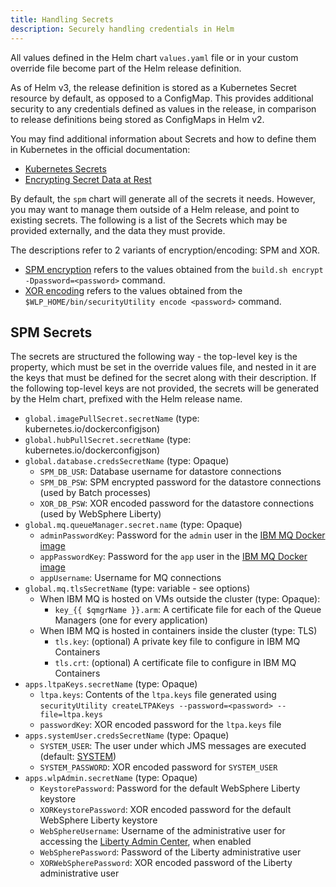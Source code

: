 ```yaml
---
title: Handling Secrets
description: Securely handling credentials in Helm
---
```


All values defined in the Helm chart `values.yaml` file or in your custom override file become part of the Helm release definition.

As of Helm v3, the release definition is stored as a Kubernetes Secret resource by default, as opposed to a ConfigMap.
This provides additional security to any credentials defined as values in the release, in comparison to release definitions being stored as ConfigMaps in Helm v2.

<InlineNotification>

You may find additional information about Secrets and how to define them in Kubernetes in the official documentation:

* [Kubernetes Secrets](https://kubernetes.io/docs/concepts/configuration/secret/)
* [Encrypting Secret Data at Rest](https://kubernetes.io/docs/tasks/administer-cluster/encrypt-data/)

</InlineNotification>

By default, the `spm` chart will generate all of the secrets it needs. However, you may want to manage them outside of a Helm release, and point to existing secrets.
The following is a list of the Secrets which may be provided externally, and the data they must provide.

The descriptions refer to 2 variants of encryption/encoding: SPM and XOR.

* [SPM encryption](https://ibm.biz/EncryptingSPMPasswords) refers to the values obtained from the `build.sh encrypt -Dpassword=<password>` command.
* [XOR encoding](https://www.ibm.com/docs/en/was-liberty/base?topic=applications-securityutility-command) refers to the values obtained from the `$WLP_HOME/bin/securityUtility encode <password>` command.

## SPM Secrets

The secrets are structured the following way - the top-level key is the property, which must be set in the override values file, and nested in it are the keys that must be defined for the secret along with their description.
If the following top-level keys are not provided, the secrets will be generated by the Helm chart, prefixed with the Helm release name.

* `global.imagePullSecret.secretName` (type: kubernetes.io/dockerconfigjson)
* `global.hubPullSecret.secretName` (type: kubernetes.io/dockerconfigjson)
* `global.database.credsSecretName` (type: Opaque)
  * `SPM_DB_USR`: Database username for datastore connections
  * `SPM_DB_PSW`: SPM encrypted password for the datastore connections (used by Batch processes)
  * `XOR_DB_PSW`: XOR encoded password for the datastore connections (used by WebSphere Liberty)
* `global.mq.queueManager.secret.name` (type: Opaque)
  * `adminPasswordKey`: Password for the `admin` user in the [IBM MQ Docker image](https://hub.docker.com/r/ibmcom/mq)
  * `appPasswordKey`: Password for the `app` user in the [IBM MQ Docker image](https://hub.docker.com/r/ibmcom/mq)
  * `appUsername`: Username for MQ connections
* `global.mq.tlsSecretName` (type: variable - see options)
  * When IBM MQ is hosted on VMs outside the cluster (type: Opaque):
    * `key_{{ $qmgrName }}.arm`: A certificate file for each of the Queue Managers (one for every application)
  * When IBM MQ is hosted in containers inside the cluster (type: TLS)
    * `tls.key`: (optional) A private key file to configure in IBM MQ Containers
    * `tls.crt`: (optional) A certificate file to configure in IBM MQ Containers
* `apps.ltpaKeys.secretName` (type: Opaque)
  * `ltpa.keys`: Contents of the `ltpa.keys` file generated using `securityUtility createLTPAKeys --password=<password> --file=ltpa.keys`
  * `passwordKey`: XOR encoded password for the `ltpa.keys` file
* `apps.systemUser.credsSecretName` (type: Opaque)
  * `SYSTEM_USER`: The user under which JMS messages are executed (default: [SYSTEM](https://www.ibm.com/docs/en/spm/7.0.11?topic=clients-jms-messaging))
  * `SYSTEM_PASSWORD`: XOR encoded password for `SYSTEM_USER`
* `apps.wlpAdmin.secretName` (type: Opaque)
  * `KeystorePassword`: Password for the default WebSphere Liberty keystore
  * `XORKeystorePassword`: XOR encoded password for the default WebSphere Liberty keystore
  * `WebSphereUsername`: Username of the administrative user for accessing the [Liberty Admin Center](https://www.ibm.com/docs/en/was-liberty/base?topic=liberty-administering-using-admin-center), when enabled
  * `WebSpherePassword`: Password of the Liberty administrative user
  * `XORWebSpherePassword`: XOR encoded password of the Liberty administrative user
